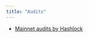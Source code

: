 ```yaml
---
title: "Audits"
---
```


- [Mainnet audits by Hashlock](https://github.com/spiral-stake/v1-core/blob/main/audits/Spiralstake%20Audit%20Report%20-%20Hashlock.pdf)